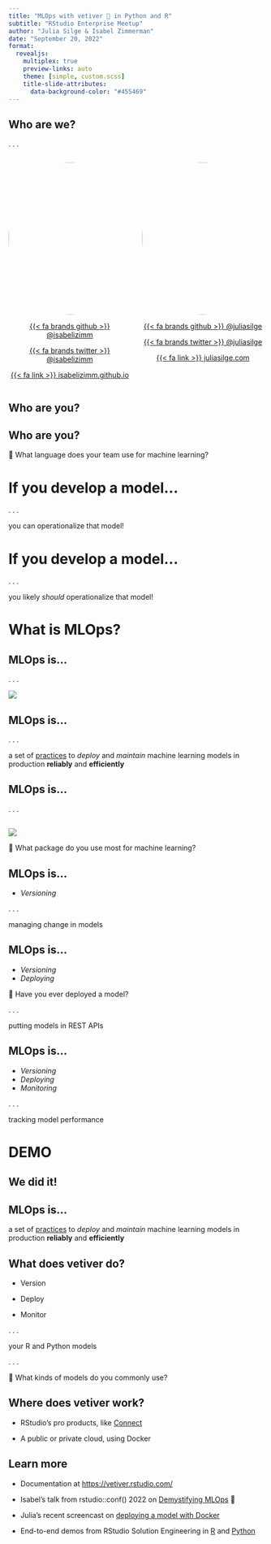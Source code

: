 ```yaml
---
title: "MLOps with vetiver 🏺 in Python and R"
subtitle: "RStudio Enterprise Meetup"
author: "Julia Silge & Isabel Zimmerman"
date: "September 20, 2022"
format:
  revealjs: 
    multiplex: true
    preview-links: auto
    theme: [simple, custom.scss]
    title-slide-attributes:
      data-background-color: "#455469"
---
```


## Who are we?

. . .

::: columns
::: {.column width="50%"}
<center>

<img src="https://github.com/isabelizimm.png" style="border-radius: 50%;" width="300px"/>

[{{< fa brands github >}} \@isabelizimm](https://github.com/isabelizimm)

[{{< fa brands twitter >}} \@isabelizimm](https://twitter.com/isabelizimm)

[{{< fa link >}} isabelizimm.github.io](https://isabelizimm.github.io/)

</center>
:::

::: {.column width="50%"}
<center>

<img src="https://github.com/juliasilge.png" style="border-radius: 50%;" width="300px"/>

[{{< fa brands github >}} \@juliasilge](https://github.com/juliasilge)

[{{< fa brands twitter >}} \@juliasilge](https://twitter.com/juliasilge)

[{{< fa link >}} juliasilge.com](https://juliasilge.com/)

</center>
:::
:::

## Who are you?

## Who are you? {background-image="https://media.giphy.com/media/UoYqxidgzAGygqo1Q2/giphy.gif" background-size="50%"}

::: {.r-fit-text .absolute bottom=50}
🤔 What language does your team use for machine learning?
:::

# If you develop a model...

. . .

you can operationalize that model!

# If you develop a model...

. . .

you likely *should* operationalize that model!

# What is MLOps?

## MLOps is...

. . .

![](https://46eybw2v1nh52oe80d3bi91u-wpengine.netdna-ssl.com/wp-content/uploads/2021/12/Data-and-AI-Landscape-2021-v3-small-1024x530.jpg){fig-align="center"}

##  {background-image="https://media.giphy.com/media/3ohs4CFLK53EJYWJPy/giphy.gif" background-size="70%"}

## MLOps is...

. . .

a set of <u>practices</u> to *deploy* and *maintain* machine learning models in production **reliably** and **efficiently**

## MLOps is...

. . .

## 

![](https://vetiver.rstudio.com/images/ml_ops_cycle.png){fig-align="center"}

::: {.r-fit-text .absolute bottom=20}
🤔 What package do you use most for machine learning?
:::

##  {background-image="https://media.giphy.com/media/3ohs4p8V5P6aTHI8Rq/giphy.gif" background-size="70%"}

## MLOps is...

-   *Versioning*

. . .

managing change in models

## MLOps is...

-   *Versioning*
-   *Deploying*

::: {.absolute bottom=100}
🤔 Have you ever deployed a model?
:::

. . .

putting models in REST APIs

## MLOps is...

-   *Versioning*
-   *Deploying*
-   *Monitoring*

. . .

tracking model performance

# DEMO {.white background-color="#455469"}

## We did it! {background-image="https://media.giphy.com/media/xThtalGAc8K7LzEThS/giphy.gif" background-size="50%"}

## MLOps is...

a set of <u>practices</u> to *deploy* and *maintain* machine learning models in production **reliably** and **efficiently**

## What does vetiver do?

::: incremental
-   Version

-   Deploy

-   Monitor
:::

. . .

your R and Python models

. . .

::: {.r-fit-text .absolute bottom=100}
🤔 What kinds of models do you commonly use?
:::

## Where does vetiver work?

::: incremental
-   RStudio's pro products, like [Connect](https://www.rstudio.com/products/connect/)

-   A public or private cloud, using Docker
:::

## Learn more

::: incremental
-   Documentation at <https://vetiver.rstudio.com/>

-   Isabel's talk from rstudio::conf() 2022 on [Demystifying MLOps](https://www.rstudio.com/conference/2022/talks/demystifying-mlops/) 🍪

-   Julia's recent screencast on [deploying a model with Docker](https://youtu.be/5s7fI4cl2C8)

-   End-to-end demos from RStudio Solution Engineering in [R](https://github.com/sol-eng/bike_predict) and [Python](https://github.com/sol-eng/bike_predict_python)
:::
